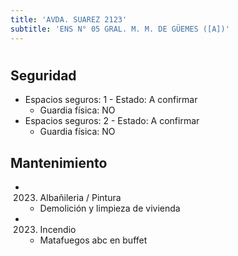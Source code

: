 ```yaml
---
title: 'AVDA. SUAREZ 2123'
subtitle: 'ENS N° 05 GRAL. M. M. DE GÜEMES ([A])'
---
```


#


## Seguridad

*  Espacios seguros: 1 - Estado: A confirmar 
    + Guardia física: NO

*  Espacios seguros: 2 - Estado: A confirmar 
    + Guardia física: NO





## Mantenimiento

*  (2023) Albañileria / Pintura 
    + Demolición y limpieza de vivienda

*  (2023) Incendio 
    + Matafuegos abc en buffet



